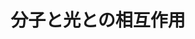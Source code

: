 ﻿---
title: "分子と光との相互作用"
category: "理学院"
vol: 20
interviewee: "市村 禎二郎 "
url: ""
tags: ["分子","化学","構造","光","原子"]
pdf: "20-5.pdf"
career: ""
preface: "光化学は原子や分子と光との相互作用を研究する学問である。原子や分子の構造の解明には、19世紀から20世紀にかけて確立した量子力学とともに光化学も大きな役割を果たしてきた。では、光と原子や分子が相互作用をするとどのようなことが起こるのだろうか。今回、光化学研究をしている一村を訪ね、お話をうかがうことにした。"
---
